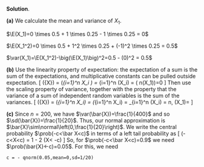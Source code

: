 \color{blue}

**Solution**.  

**(a)** We calculate the mean and variance of $X_1$.

$\E(X_1)=0 \times 0.5 + 1 \times 0.25 - 1 \times 0.25 = 0$

$\E(X_1^2)=0 \times 0.5 + 1^2 \times 0.25 + (-1)^2 \times 0.25 = 0.5$

$\var(X_1)=\E(X_1^2)-\big(\E(X_1)\big)^2=0.5 - (0)^2 = 0.5$
  
  
**(b)**  Use the linearity property of expectation: the expectation of a sum is the sum of the expectations, and multiplicative constants can be pulled outside expectation. 
\[
\E(\bar{X})
=
\E\left(\frac{1}{n}\sum_{i=1}^n X_i \right)
=
\frac{1}{n}\sum_{i=1}^n \E(X_i) = \frac{1}{n} \big( n\times \E(X_1)\big)=0
\]
Then use the scaling property of variance, together with the property that the variance of a sum of independent random variables is the sum of the variances.
\[
\var(\bar{X})
=
\var\left(\frac{1}{n}\sum_{i=1}^n X_i\right)
= 
\frac{1}{n^2} \var\left(\sum_{i=1}^n X_i\right) 
=
\frac{1}{n^2} \sum_{i=1}^n \var(X_i)
= 
\frac{1}{n^2} n\, \var(X_1)=\frac{1}{2n}
\]
  
**(c)**  Since $n=200$, we have $\var(\bar{X})=\frac{1}{400}$ and so $\sd(\bar{X})=\frac{1}{20}$. Thus, our normal approximation is $\bar{X}\sim\normal\left(0,\frac{1}{20}\right)$.  We write the central probability $\prob(-c<\bar X<c)$ in terms of a left tail probability as
\[
\prob(-c<\bar X<c) = 1 - 2 \prob(\bar X< -c)
\]
So, for $\prob(-c<\bar X<c)=0.9$ we need $\prob(\bar{X}<-c)=0.05$.
For this, we need  

`c = - qnorm(0.05,mean=0,sd=1/20)` 


\color{black}


